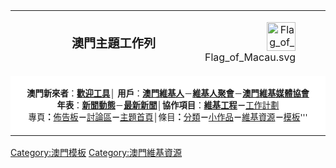 <center>
{|cellpadding="3" cellspacing="0" style="margin:5px; border:1px solid; background:#efefef;" width="750"
|-
|align=left width="20%"|{{Tnavbar|Macao quick links|mini=1}}
|align=center width="60%"|
<big>'''澳門主題工作列'''</big>
|align="right" width="20%"|
[[File:Flag of Macau.svg|46px]]
|-
|colspan="3" style="background:white;" align=center|
<small>
'''澳門新來者'''：'''[[Template:BemVindoMAC|歡迎工具]]'''│
'''用戶'''：'''[[:Category:澳門維基人|澳門維基人]]'''－'''[[:Category:澳門維基聚會|維基人聚會]]'''－'''[http://www.wikimedia.org.mo 澳門維基媒體協會]'''
<br>
'''年表'''：'''[[Portal:澳門新聞動態|新聞動態]]'''－'''[[Portal:澳門/澳門新聞|最新新聞]]'''│'''協作項目'''：'''[[Portal:澳門/維基工程|維基工程]]－'''[[Wikipedia:澳門維基人佈告板/維基工作計劃|工作計劃]]'''
<br>
'''專頁'''：'''[[Wikipedia:澳門維基人佈告板|佈告板]]'''－'''[[Wikipedia talk:澳門維基人佈告板|討論區]]'''－'''[[Portal:澳門|主題首頁]]'''│'''條目'''：'''[[:Category:澳門|分類]]'''－'''[[:Category:澳門小作品|小作品]]'''－'''[[:Category:澳門維基資源|維基資源]]'''－'''[[:Category:澳門模板|模板]]'''
</small>
|}
</center><noinclude>
[[Category:澳門模板]]
[[Category:澳門維基資源]]
</noinclude>